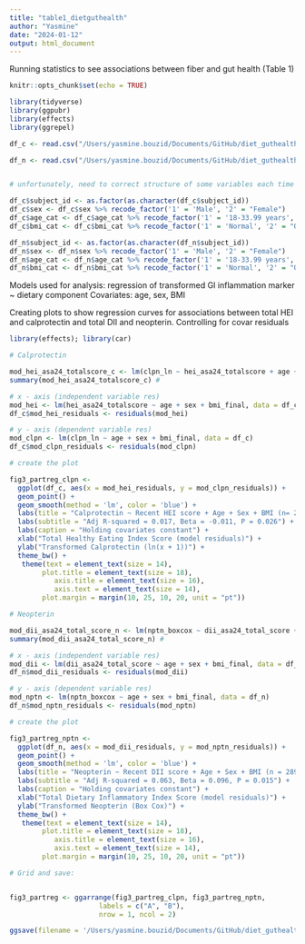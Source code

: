 ```yaml
---
title: "table1_dietguthealth"
author: "Yasmine"
date: "2024-01-12"
output: html_document
---
```


Running statistics to see associations between fiber and gut health (Table 1)

```r
knitr::opts_chunk$set(echo = TRUE)

library(tidyverse)
library(ggpubr)
library(effects)
library(ggrepel)
```

```r

df_c <- read.csv("/Users/yasmine.bouzid/Documents/GitHub/diet_guthealth/data/df_c.csv", header = T)

df_n <- read.csv("/Users/yasmine.bouzid/Documents/GitHub/diet_guthealth/data/df_n.csv", header = T)


# unfortunately, need to correct structure of some variables each time -->

df_c$subject_id <- as.factor(as.character(df_c$subject_id))
df_c$sex <- df_c$sex %>% recode_factor('1' = 'Male', '2' = "Female")
df_c$age_cat <- df_c$age_cat %>% recode_factor('1' = '18-33.99 years', '2' = "34-49.99 years", '3' = "50-65 years")
df_c$bmi_cat <- df_c$bmi_cat %>% recode_factor('1' = 'Normal', '2' = "Overweight", '3' = "Obese")

df_n$subject_id <- as.factor(as.character(df_n$subject_id))
df_n$sex <- df_n$sex %>% recode_factor('1' = 'Male', '2' = "Female")
df_n$age_cat <- df_n$age_cat %>% recode_factor('1' = '18-33.99 years', '2' = "34-49.99 years", '3' = "50-65 years")
df_n$bmi_cat <- df_n$bmi_cat %>% recode_factor('1' = 'Normal', '2' = "Overweight", '3' = "Obese")

```

Models used for analysis: regression of transformed GI inflammation marker ~ dietary component
Covariates: age, sex, BMI

Creating plots to show regression curves for associations between total HEI and calprotectin and total DII and neopterin. Controlling for covar residuals

```r

library(effects); library(car)

# Calprotectin

mod_hei_asa24_totalscore_c <- lm(clpn_ln ~ hei_asa24_totalscore + age + sex + bmi_final, data = df_c)
summary(mod_hei_asa24_totalscore_c) # 

# x - axis (independent variable res)
mod_hei <- lm(hei_asa24_totalscore ~ age + sex + bmi_final, data = df_c)
df_c$mod_hei_residuals <- residuals(mod_hei)

# y - axis (dependent variable res)
mod_clpn <- lm(clpn_ln ~ age + sex + bmi_final, data = df_c)
df_c$mod_clpn_residuals <- residuals(mod_clpn)

# create the plot 

fig3_partreg_clpn <-
  ggplot(df_c, aes(x = mod_hei_residuals, y = mod_clpn_residuals)) +
  geom_point() + 
  geom_smooth(method = 'lm', color = 'blue') + 
  labs(title = "Calprotectin ~ Recent HEI score + Age + Sex + BMI (n= 295)") +
  labs(subtitle = "Adj R-squared = 0.017, Beta = -0.011, P = 0.026") +
  labs(caption = "Holding covariates constant") + 
  xlab("Total Healthy Eating Index Score (model residuals)") + 
  ylab("Transformed Calprotectin (ln(x + 1))") +
  theme_bw() + 
   theme(text = element_text(size = 14),
        plot.title = element_text(size = 18),
           axis.title = element_text(size = 16),
           axis.text = element_text(size = 14),
        plot.margin = margin(10, 25, 10, 20, unit = "pt"))


```

```r

# Neopterin

mod_dii_asa24_total_score_n <- lm(nptn_boxcox ~ dii_asa24_total_score + age + sex + bmi_final, data = df_n)
summary(mod_dii_asa24_total_score_n) # 

# x - axis (independent variable res)
mod_dii <- lm(dii_asa24_total_score ~ age + sex + bmi_final, data = df_n)
df_n$mod_dii_residuals <- residuals(mod_dii)

# y - axis (dependent variable res)
mod_nptn <- lm(nptn_boxcox ~ age + sex + bmi_final, data = df_n)
df_n$mod_nptn_residuals <- residuals(mod_nptn)

# create the plot 

fig3_partreg_nptn <-
  ggplot(df_n, aes(x = mod_dii_residuals, y = mod_nptn_residuals)) +
  geom_point() + 
  geom_smooth(method = 'lm', color = 'blue') + 
  labs(title = "Neopterin ~ Recent DII score + Age + Sex + BMI (n = 289)") +
  labs(subtitle = "Adj R-squared = 0.063, Beta = 0.096, P = 0.015") +
  labs(caption = "Holding covariates constant") + 
  xlab("Total Dietary Inflammatory Index Score (model residuals)") + 
  ylab("Transformed Neopterin (Box Cox)") +
  theme_bw() + 
   theme(text = element_text(size = 14),
        plot.title = element_text(size = 18),
           axis.title = element_text(size = 16),
           axis.text = element_text(size = 14),
        plot.margin = margin(10, 25, 10, 20, unit = "pt"))

```


```r

# Grid and save: 


fig3_partreg <- ggarrange(fig3_partreg_clpn, fig3_partreg_nptn,
                      labels = c("A", "B"),
                      nrow = 1, ncol = 2)

ggsave(filename = '/Users/yasmine.bouzid/Documents/GitHub/diet_guthealth/plots/fig3_partreg.jpg', plot = fig3_partreg, device = 'jpeg', dpi = 300, width = 16, height = 6.4, units = "in")

```


